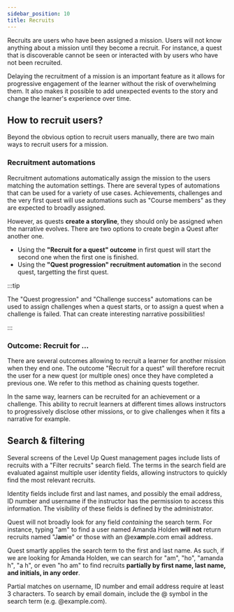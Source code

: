 ```yaml
---
sidebar_position: 10
title: Recruits
---
```


Recruits are users who have been assigned a mission. Users will not know anything about a mission until they become a recruit. For instance, a quest that is discoverable cannot be seen or interacted with by users who have not been recruited.

Delaying the recruitment of a mission is an important feature as it allows for progressive engagement of the learner without the risk of overwhelming them. It also makes it possible to add unexpected events to the story and change the learner's experience over time.

## How to recruit users?

Beyond the obvious option to recruit users manually, there are two main ways to recruit users for a mission.

### Recruitment automations

Recruitment automations automatically assign the mission to the users matching the automation settings. There are several types of automations that can be used for a variety of use cases. Achievements, challenges and the very first quest will use automations such as "Course members" as they are expected to broadly assigned.

However, as quests **create a storyline**, they should only be assigned when the narrative evolves. There are two options to create begin a Quest after another one.

- Using the **"Recruit for a quest" outcome** in first quest will start the second one when the first one is finished.
- Using the **"Quest progression" recruitment automation** in the second quest, targetting the first quest.

:::tip

The "Quest progression" and "Challenge success" automations can be used to assign challenges when a quest starts, or to assign a quest when a challenge is failed. That can create interesting narrative possibilities!

:::

### Outcome: Recruit for …

There are several outcomes allowing to recruit a learner for another mission when they end one. The outcome "Recruit for a quest" will therefore recruit the user for a new quest (or multiple ones) once they have completed a previous one. We refer to this method as chaining quests together.

In the same way, learners can be recruited for an achievement or a challenge. This ability to recruit learners at different times allows instructors to progressively disclose other missions, or to give challenges when it fits a narrative for example.

## Search & filtering

Several screens of the Level Up Quest management pages include lists of recruits with a "Filter recruits" search field. The terms in the search field are evaluated against multiple user identity fields, allowing instructors to quickly find the most relevant recruits.

Identity fields include first and last names, and possibly the email address, ID number and username if the instructor has the permission to access this information. The visibility of these fields is defined by the administrator.

Quest will not broadly look for any field _containing_ the search term. For instance, typing "am" to find a user named Amanda Holden **will not** return recruits named "J**am**ie" or those with an @ex**am**ple.com email address.

Quest smartly applies the search term to the first and last name. As such, if we are looking for Amanda Holden, we can search for "am", "ho", "amanda h", "a h", or even "ho am" to find recruits **partially by first name, last name, and initials, in any order**.

Partial matches on username, ID number and email address require at least 3 characters. To search by email domain, include the @ symbol in the search term (e.g. @example.com).
